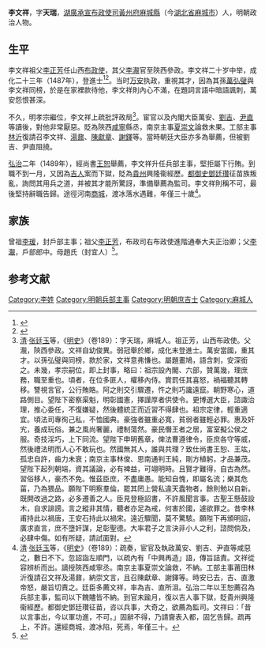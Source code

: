 {{Otheruses|other=名为李文祥的其他人物|李文祥}}
{{Otheruses|other=名为李天瑞的其他人物|李天瑞}}
{{明清人物信息框
| 姓名 = 李文祥
| 原名 =
| 圖片名稱= 
| 圖片大小 =
| 圖片說明 = 
| 最高職務 = 兵部主事
| 國家 = 大明 
| 爵位 =
| 籍貫 = 湖廣黃州府麻城縣
| 族裔 = 
| 字號 = 字天瑞
| 諡號 =
| 出生日期 = 生年不詳
| 出生地點 = 
| 逝世日期 = 弘治年間
| 逝世地點 =
| 墓葬 =
| 配偶 = 
| 親屬 = 
| 出身 =
* 成化二十三年丁未科進士出身
| 經歷 =
| 著作 =  
}}
'''李文祥'''，字'''天瑞'''，[[湖廣承宣布政使司|湖廣承宣布政使司]][[黃州府|黃州府]][[麻城縣|麻城縣]]（今[[湖北省|湖北省]][[麻城市|麻城市]]）人，明朝政治人物。

==生平 ==
李文祥祖父[[李正芳|李正芳]]任山西[[布政使|布政使]]，其父[[李㵾|李㵾]]官至陝西參政。李文祥二十岁中举，成化二十三年（1487年），登進士<ref>{{Cite book|title=《[[皇明贡举考|皇明贡举考]]》卷五|last=（明）[[张朝瑞|张朝瑞]]|first=|publisher=《续修四库全书》史部第828册|year=|isbn=|location=|pages=}}</ref><ref>{{Cite book|title=贡举志五种 上|last=鲁小俊，江俊伟著|first=|publisher=武汉：武汉大学出版社|year=2009|isbn=978-7-307-07043-1|location=|pages=256-258}}</ref>。当时[[萬安_(正統進士)|万安]]执政，重視其才，因為其孫[[萬弘璧|萬弘璧]]與李文祥同榜，於是在家裡款待他，李文祥則內心不滿，在題詞言語中暗語諷刺，萬安怨恨甚深。

不久，明孝宗繼位，李文祥上疏批評政局<ref>[[清|清]]·[[张廷玉|张廷玉]]等，《[[明史|明史]]》（卷189）：字天瑞，麻城人。祖正芳，山西布政使。父㵾，陝西參政。文祥自幼俊異。弱冠舉於鄉，成化末登進士。萬安當國，重其才。以孫弘璧與同榜，款於家，文祥意弗慊也。屬題畫鳩，語含刺，安深銜之。未幾，孝宗嗣位，即上封事，略曰：祖宗設內閣、六部，贊萬幾，理庶務，職至重也。頃者，在位多匪人，權移內侍。賞罰任其喜怒，禍福聽其轉移。讐視言官，公行賄賂。阿之則交引驟遷，忤之則巧讒遠竄。朝野寒心，道路側目。望陛下密察渠魁，明彰國憲，擇謹厚者供使令。更博選大臣，諮諏治理，推心委任，不復嫌疑，然後體統正而近習不得肆也。祖宗定律，輕重適宜。頃法司專徇己私，不恤國典。豪強者雖重必寬，貧弱者雖輕必罪。惠及奸宄，養成玩俗。兼之風尚奢麗，禮制蕩然。豪民僭王者之居，富室擬公侯之服。奇技淫巧，上下同流。望陛下申明舊章，俾法曹遵律令，臣庶各守等威，然後禮法明而人心不敢玩也。然國無其人，誰與共理？致仕尚書王恕、王竑，孤忠自許，齒力未衰；南京主事林俊、思南通判王純，剛方植躬，才品兼茂。望陛下起列朝端，資其議論，必有裨益，可翊明時。且賢才難得，自古為然。習俗移人，豪杰不免。惟茲臣庶，不盡庸愚。能知自愧，即屬名流；樂其危菑，乃為猥品。願陛下明察羣倫，罷其罔上營私違天蠹物者，餘則勉以自新。既開改過之路，必多遷善之人。臣見登極詔書，不許風聞言事。古聖王懸鼓設木，自求誹謗。言之縱非其情，聽者亦足為戒，何害於國，遽欲罪之。昔李林甫持此以禍唐，王安石持此以禍宋。遠近驟聞，莫不驚駭。願陛下再頒明詔，廣求直言，庶不墮奸謀，足彰聖德。大率君子之言決非小人之利，諮問倘及，必肆中傷。如有所疑，請試面對。</ref>。宦官以及內閣大臣萬安、[[劉吉|劉吉]]、[[尹直|尹直]]等讀後，對他非常厭惡。貶為陝西[[咸寧|咸寧]]縣丞，南京主事[[夏崇文|夏崇文]]論救未果。工部主事[[林沂|林沂]]復請召李文祥、[[湯鼐|湯鼐]]、[[陳獻章|陳獻章]]、[[謝鐸|謝鐸]]等。當時朝廷大臣亦多為舉薦，但被劉吉、尹直阻撓。

[[弘治_(明朝)|弘治]]二年（1489年），經尚書[[王恕|王恕]]舉薦，李文祥升任兵部主事，堅拒屬下行賄。到職不到一月，又因為[[吉人|吉人]]案而下獄，貶為[[貴州|貴州]]興隆衞經歷。[[都御史|都御史]][[鄧廷瓚|鄧廷瓚]]征苗族叛亂，詢問其用兵之道，并被其才能所驚訝，準備舉薦為監司。李文祥則稱不可，最後堅持辭職告歸。途徑河南[[商城|商城]]，渡冰落水遇難，年僅三十歲<ref>[[清|清]]·[[张廷玉|张廷玉]]等，《[[明史|明史]]》（卷189）：疏奏，宦官及執政萬安、劉吉、尹直等咸惡之，數日不下。忽詔詣左順門，以疏內有「中興再造」語，傳旨詰責。文祥從容辨析而出。謫授陝西咸寧丞。南京主事夏崇文論救，不納。工部主事莆田林沂復請召文祥及湯鼐，納崇文言，且召陳獻章、謝鐸等。時安已去，吉、直激帝怒，嚴旨切責之。廷臣多薦文祥，率為吉、直所沮。弘治二年以王恕薦召為兵部主事，監司以下餽贐皆不納。到官未踰月，復以吉人事下獄，貶貴州興隆衞經歷。都御史鄧廷瓚征苗，咨以兵事，大奇之，欲薦為監司。文祥曰：「昔以言事出，今以軍功進，不可。」固辭不得，乃請齎表入都，固乞告歸。疏再上，不許。還經商城，渡冰陷，死焉，年僅三十。</ref>。

==家族==
曾祖[[李瑗|李瑗]]，封戶部主事；祖父[[李正芳|李正芳]]，布政司右布政使進階通奉大夫正治卿；父[[李㵾|李㵾]]，戶部郎中。母趙氏（封宜人）<ref>{{Cite book|title=天一阁藏明代科举录选刊 登科录 点校本|last=龚延明主编|first=|publisher=宁波出版社|year=2016|isbn=978-7-5526-2320-8|location=宁波|pages=|quote=《天一閣藏明代科舉錄選刊.登科錄》之《成化二十三年進士登科錄》}}</ref>。

==参考文献==
{{reflist}}

{{成化二十三年丁未科殿試金榜}}

{{Authority control}}

{{DEFAULTSORT:Li李}}
[[Category:李姓|Category:李姓]]
[[Category:明朝兵部主事|Category:明朝兵部主事]]
[[Category:明朝庶吉士|Category:明朝庶吉士]]
[[Category:麻城人|Category:麻城人]]